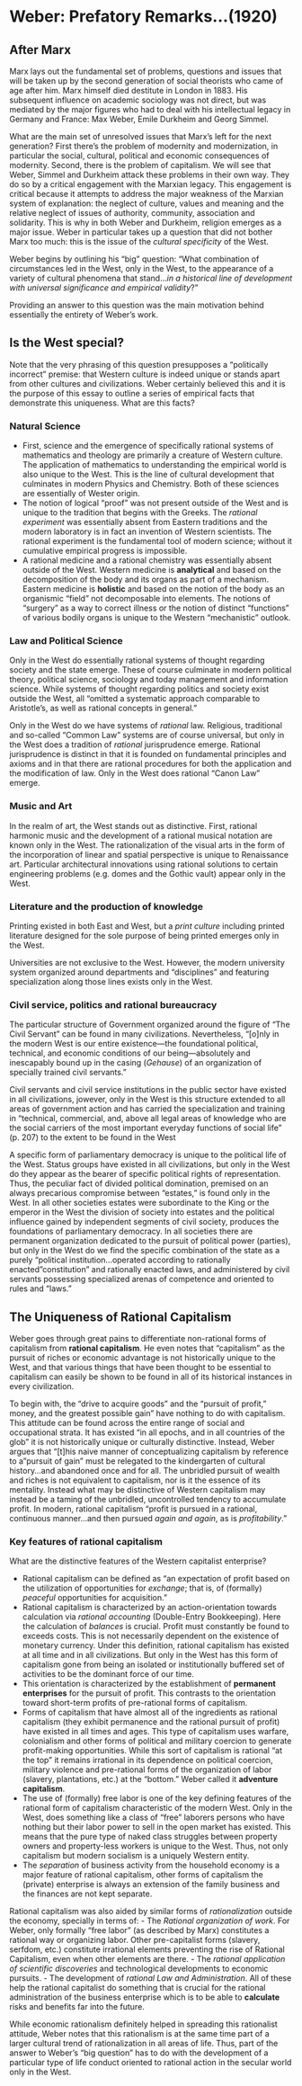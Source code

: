 # Weber: Prefatory Remarks...(1920) {#weber-prefatory}

## After Marx
Marx lays out the fundamental set of problems, questions and issues that will be taken up by the second generation of social theorists who came of age after him.  Marx himself died destitute in London in 1883.  His subsequent influence on academic sociology was not direct, but was mediated by the major figures who had to deal with his intellectual legacy in Germany and France:  Max Weber, Emile Durkheim and Georg Simmel.

What are the main set of unresolved issues that Marx's left for the next generation?  First there's the problem of modernity and modernization, in particular the social, cultural, political and economic consequences of modernity. Second, there is the problem of capitalism.  We will see that Weber, Simmel and Durkheim attack these problems in their own way.  They do so by a critical engagement with the Marxian legacy.  This engagement is critical because it attempts to address the major weakness of the Marxian system of explanation: the neglect of culture, values and meaning and the relative neglect of issues of authority, community, association and solidarity. This is why in both Weber and Durkheim, religion emerges as a major issue. Weber in particular takes up a question that did not bother Marx too much: this is the issue of the *cultural specificity* of the West.

Weber begins by outlining his "big" question: "What combination of circumstances led in the West, only in the West, to the appearance of a variety of cultural phenomena that stand...*in a historical line of development with universal significance and empirical validity*?" 

Providing an answer to this question was the main motivation behind essentially the entirety of Weber's work.

## Is the West special?
Note that the very phrasing of this question presupposes a "politically incorrect" premise: that Western culture is indeed unique or stands apart from other cultures and civilizations. Weber certainly believed this and it is the purpose of this essay to outline a series of empirical facts that demonstrate this uniqueness. What are this facts?

### Natural Science
- First, science and the emergence of specifically rational systems of mathematics and theology are primarily a creature of Western culture. The application of mathematics to understanding the empirical world is also unique to the West. This is the line of cultural development that culminates in modern Physics and Chemistry.  Both of these sciences are essentially of Wester origin.  
- The notion of logical "proof" was not present outside of the West and is unique to the tradition that begins with the Greeks.  The *rational experiment* was essentially absent from Eastern traditions and the modern laboratory is in fact an invention of Western scientists. The rational experiment is the fundamental tool of modern science; without it cumulative empirical progress is impossible.
- A rational medicine and a rational chemistry was essentially absent outside of the West. Western medicine is **analytical** and based on the decomposition of the body and its organs as part of a mechanism. Eastern medicine is **holistic** and based on the notion of the body as an organismic "field" not decomposable into elements. The notions of "surgery" as a way to correct illness or the notion of distinct "functions" of various bodily organs is unique to the Western "mechanistic" outlook.  

### Law and Political Science
Only in the West do essentially rational systems of thought regarding society and the state emerge. These of course culminate in modern political theory, political science, sociology and today management and information science. While systems of thought regarding politics and society exist outside the West, all "omitted a systematic approach comparable to Aristotle's, as well as rational concepts in general."  

Only in the West do we have systems of *rational* law.  Religious, traditional and so-called "Common Law" systems are of course universal, but only in the West does a tradition of *rational* jurisprudence emerge.  Rational jurisprudence is distinct in that it is founded on fundamental principles and axioms and in that there are rational procedures for both the application and the modification of law.  Only in the West does rational "Canon Law" emerge.  

### Music and Art
In the realm of art, the West stands out as distinctive. First, rational harmonic music and the development of a rational musical notation are known only in the West. The rationalization of the visual arts in the form of the incorporation of linear and spatial perspective is unique to Renaissance art. Particular architectural innovations using rational solutions to certain engineering problems (e.g. domes and the Gothic vault) appear only in the West.

### Literature and the production of knowledge
Printing existed in both East and West, but a *print culture* including printed literature designed for the sole purpose of being printed emerges only in the West.

Universities are not exclusive to the West. However, the modern university system organized around departments and "disciplines" and featuring specialization along those lines exists only in the West.

### Civil service, politics and rational bureaucracy
The particular structure of Government organized around the figure of "The Civil Servant" can be found in many civilizations. Nevertheless,  "[o]nly in the modern West is our entire existence---the foundational political, technical, and economic conditions of our being---absolutely and inescapably bound up in the casing (*Gehause*) of an organization of specially trained civil servants."  

Civil servants and civil service institutions in the public sector have existed in all civilizations, jowever, only in the West is this structure extended to all areas of government action and has carried the specialization and training in "technical, commercial, and, above all legal areas of knowledge who are the social carriers of the most important everyday functions of social life" (p. 207) to the extent to be found in the West  

A specific form of parliamentary democracy is unique to the political life of the West.  Status groups have existed in all civilizations, but only in the West do they appear as the bearer of specific political rights of representation. Thus, the peculiar fact of divided political domination, premised on an always precarious compromise between "estates," is found only in the West. In all other societies estates were subordinate to the King or the emperor in the West the division of society into estates and the political influence gained by independent segments of civil society, produces the foundations of parliamentary democracy.   In all societies there are permanent organization dedicated to the pursuit of political power (parties), but only in the West do we find the specific combination of the state as a purely "political institution...operated according to rationally enacted "constitution" and rationally enacted laws, and administered by civil servants possessing specialized arenas of competence and oriented to rules and "laws."

## The Uniqueness of Rational Capitalism
Weber goes through great pains to differentiate non-rational forms of capitalism from **rational capitalism**.  He even notes that "capitalism" as the pursuit of riches or economic advantage is not historically unique to the West, and that various things that have been thought to be essential to capitalism can easily be shown to be found in all of its historical instances in every civilization. 

To begin with, the "drive to acquire goods" and the "pursuit of profit," money, and the greatest possible gain" have nothing to do with capitalism.  This attitude can be found across the entire range of social and occupational strata.  It has existed "in all epochs, and in all countries of the glob" it is not historically unique or culturally distinctive.  Instead, Weber argues that "[t]his naive manner of conceptualizing capitalism by reference to a "pursuit of gain" must be relegated to the kindergarten of cultural history...and abandoned once and for all.  The unbridled pursuit of wealth and riches is not equivalent to capitalism, nor is it the essence of its mentality.  Instead what may be distinctive of Western capitalism may instead be a taming of the unbridled, uncontrolled tendency to accumulate profit.  In modern, rational capitalism "profit is pursued in a rational, continuous manner...and then pursued *again and again*, as is *profitability*."

### Key features of rational capitalism

What are the distinctive features of the Western capitalist enterprise?

- Rational capitalism can be defined as "an expectation of profit based on the utilization of opportunities for *exchange*; that is, of (formally) *peaceful* opportunities for acquisition."
- Rational capitalism is characterized by an action-orientation towards calculation via *rational accounting* (Double-Entry Bookkeeping).  Here the calculation of *balances* is crucial.  Profit must constantly be found to exceeds costs.  This is not necessarily dependent on the existence of monetary currency.  Under this definition, rational capitalism has existed at all time and in all civilizations.  But only in the West has this form of capitalism gone from being an isolated or institutionally buffered set of activities to be the dominant force of our time. 
- This orientation is characterized by the establishment of **permanent enterprises** for the pursuit of profit.  This contrasts to the orientation toward short-term profits of pre-rational forms of capitalism.
- Forms of capitalism that have almost all of the ingredients as rational capitalism (they exhibit permanence and the rational pursuit of profit) have existed in all times and ages.  This type of capitalism uses warfare, colonialism and other forms of political and military coercion to generate profit-making opportunities.  While this sort of capitalism is rational "at the top" it remains irrational in its dependence on political coercion, military violence and pre-rational forms of the organization of labor (slavery, plantations, etc.) at the "bottom." Weber called it **adventure capitalism**.
- The use of (formally) free labor is one of the key defining features of the rational form of capitalism characteristic of the modern West. Only in the West, does something like a class of "free" laborers persons who have nothing but their labor power to sell in the open market has existed.  This means that the pure type of naked class struggles between property owners and property-less workers is unique to the West.  Thus, not only capitalism but modern socialism is a uniquely Western entity.  
- The *separation* of business activity from the household economy is a major feature of rational capitalism, other forms of capitalism the (private) enterprise is always an extension of the family business and the finances are not kept separate.

Rational capitalism was also aided by similar forms of *rationalization* outside the economy, specially in terms of:
- The *Rational organization of work*.  For Weber, only formally "free labor" (as described by Marx) constitutes a rational way or organizing labor.  Other pre-capitalist forms (slavery, serfdom, etc.) constitute irrational elements preventing the rise of Rational Capitalism, even when other elements are there.
- The *rational application of scientific discoveries* and technological developments to economic pursuits. 
- The development of *rational Law and Administration*. 
All of these help the rational capitalist do something that is crucial for the rational administration of the business enterprise which is to be able to **calculate** risks and benefits far into the future.

While economic rationalism definitely helped in spreading this rationalist attitude, Weber notes that this rationalism is at the same time part of a larger cultural trend of rationalization in all areas of life. Thus, part of the answer to Weber's "big question" has to do with the development of a particular type of life conduct oriented to rational action in the secular world only in the West.